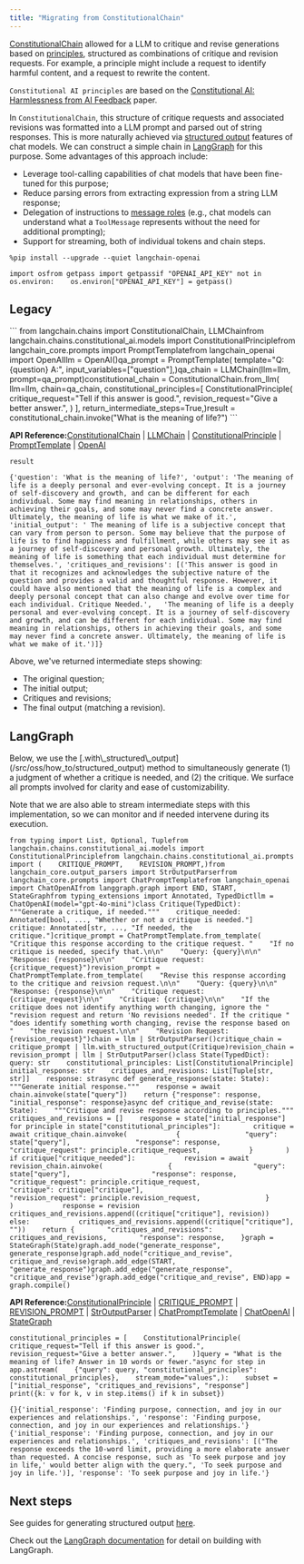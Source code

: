 ```yaml
---
title: "Migrating from ConstitutionalChain"
---
```


[ConstitutionalChain](https://python.langchain.com/api_reference/langchain/chains/langchain.chains.constitutional_ai.base.ConstitutionalChain.html) allowed for a LLM to critique and revise generations based on [principles](https://python.langchain.com/api_reference/langchain/chains/langchain.chains.constitutional_ai.models.ConstitutionalPrinciple.html), structured as combinations of critique and revision requests. For example, a principle might include a request to identify harmful content, and a request to rewrite the content.

`Constitutional AI principles` are based on the [Constitutional AI: Harmlessness from AI Feedback](https://arxiv.org/pdf/2212.08073) paper.

In `ConstitutionalChain`, this structure of critique requests and associated revisions was formatted into a LLM prompt and parsed out of string responses. This is more naturally achieved via [structured output](/src/oss/how_to/structured_output) features of chat models. We can construct a simple chain in [LangGraph](https://langchain-ai.github.io/langgraph/) for this purpose. Some advantages of this approach include:

* Leverage tool-calling capabilities of chat models that have been fine-tuned for this purpose;
* Reduce parsing errors from extracting expression from a string LLM response;
* Delegation of instructions to [message roles](/src/oss/concepts/messages) (e.g., chat models can understand what a `ToolMessage` represents without the need for additional prompting);
* Support for streaming, both of individual tokens and chain steps.

```
%pip install --upgrade --quiet langchain-openai
```

```
import osfrom getpass import getpassif "OPENAI_API_KEY" not in os.environ:    os.environ["OPENAI_API_KEY"] = getpass()
```

## Legacy

<Accordion title="Details">
  ```
  from langchain.chains import ConstitutionalChain, LLMChainfrom langchain.chains.constitutional_ai.models import ConstitutionalPrinciplefrom langchain_core.prompts import PromptTemplatefrom langchain_openai import OpenAIllm = OpenAI()qa_prompt = PromptTemplate(    template="Q: {question} A:",    input_variables=["question"],)qa_chain = LLMChain(llm=llm, prompt=qa_prompt)constitutional_chain = ConstitutionalChain.from_llm(    llm=llm,    chain=qa_chain,    constitutional_principles=[        ConstitutionalPrinciple(            critique_request="Tell if this answer is good.",            revision_request="Give a better answer.",        )    ],    return_intermediate_steps=True,)result = constitutional_chain.invoke("What is the meaning of life?")
  ```

  **API Reference:**[ConstitutionalChain](https://python.langchain.com/api_reference/langchain/chains/langchain.chains.constitutional_ai.base.ConstitutionalChain.html) | [LLMChain](https://python.langchain.com/api_reference/langchain/chains/langchain.chains.llm.LLMChain.html) | [ConstitutionalPrinciple](https://python.langchain.com/api_reference/langchain/chains/langchain.chains.constitutional_ai.models.ConstitutionalPrinciple.html) | [PromptTemplate](https://python.langchain.com/api_reference/core/prompts/langchain_core.prompts.prompt.PromptTemplate.html) | [OpenAI](https://python.langchain.com/api_reference/openai/llms/langchain_openai.llms.base.OpenAI.html)

  ```
  result
  ```

  ```
  {'question': 'What is the meaning of life?', 'output': 'The meaning of life is a deeply personal and ever-evolving concept. It is a journey of self-discovery and growth, and can be different for each individual. Some may find meaning in relationships, others in achieving their goals, and some may never find a concrete answer. Ultimately, the meaning of life is what we make of it.', 'initial_output': ' The meaning of life is a subjective concept that can vary from person to person. Some may believe that the purpose of life is to find happiness and fulfillment, while others may see it as a journey of self-discovery and personal growth. Ultimately, the meaning of life is something that each individual must determine for themselves.', 'critiques_and_revisions': [('This answer is good in that it recognizes and acknowledges the subjective nature of the question and provides a valid and thoughtful response. However, it could have also mentioned that the meaning of life is a complex and deeply personal concept that can also change and evolve over time for each individual. Critique Needed.',   'The meaning of life is a deeply personal and ever-evolving concept. It is a journey of self-discovery and growth, and can be different for each individual. Some may find meaning in relationships, others in achieving their goals, and some may never find a concrete answer. Ultimately, the meaning of life is what we make of it.')]}
  ```

  Above, we've returned intermediate steps showing:

  * The original question;
  * The initial output;
  * Critiques and revisions;
  * The final output (matching a revision).
</Accordion>

## LangGraph

<Accordion title="Details">
  Below, we use the [.with\_structured\_output](/src/oss/how_to/structured_output) method to simultaneously generate (1) a judgment of whether a critique is needed, and (2) the critique. We surface all prompts involved for clarity and ease of customizability.

  Note that we are also able to stream intermediate steps with this implementation, so we can monitor and if needed intervene during its execution.

  ```
  from typing import List, Optional, Tuplefrom langchain.chains.constitutional_ai.models import ConstitutionalPrinciplefrom langchain.chains.constitutional_ai.prompts import (    CRITIQUE_PROMPT,    REVISION_PROMPT,)from langchain_core.output_parsers import StrOutputParserfrom langchain_core.prompts import ChatPromptTemplatefrom langchain_openai import ChatOpenAIfrom langgraph.graph import END, START, StateGraphfrom typing_extensions import Annotated, TypedDictllm = ChatOpenAI(model="gpt-4o-mini")class Critique(TypedDict):    """Generate a critique, if needed."""    critique_needed: Annotated[bool, ..., "Whether or not a critique is needed."]    critique: Annotated[str, ..., "If needed, the critique."]critique_prompt = ChatPromptTemplate.from_template(    "Critique this response according to the critique request. "    "If no critique is needed, specify that.\n\n"    "Query: {query}\n\n"    "Response: {response}\n\n"    "Critique request: {critique_request}")revision_prompt = ChatPromptTemplate.from_template(    "Revise this response according to the critique and reivsion request.\n\n"    "Query: {query}\n\n"    "Response: {response}\n\n"    "Critique request: {critique_request}\n\n"    "Critique: {critique}\n\n"    "If the critique does not identify anything worth changing, ignore the "    "revision request and return 'No revisions needed'. If the critique "    "does identify something worth changing, revise the response based on "    "the revision request.\n\n"    "Revision Request: {revision_request}")chain = llm | StrOutputParser()critique_chain = critique_prompt | llm.with_structured_output(Critique)revision_chain = revision_prompt | llm | StrOutputParser()class State(TypedDict):    query: str    constitutional_principles: List[ConstitutionalPrinciple]    initial_response: str    critiques_and_revisions: List[Tuple[str, str]]    response: strasync def generate_response(state: State):    """Generate initial response."""    response = await chain.ainvoke(state["query"])    return {"response": response, "initial_response": response}async def critique_and_revise(state: State):    """Critique and revise response according to principles."""    critiques_and_revisions = []    response = state["initial_response"]    for principle in state["constitutional_principles"]:        critique = await critique_chain.ainvoke(            {                "query": state["query"],                "response": response,                "critique_request": principle.critique_request,            }        )        if critique["critique_needed"]:            revision = await revision_chain.ainvoke(                {                    "query": state["query"],                    "response": response,                    "critique_request": principle.critique_request,                    "critique": critique["critique"],                    "revision_request": principle.revision_request,                }            )            response = revision            critiques_and_revisions.append((critique["critique"], revision))        else:            critiques_and_revisions.append((critique["critique"], ""))    return {        "critiques_and_revisions": critiques_and_revisions,        "response": response,    }graph = StateGraph(State)graph.add_node("generate_response", generate_response)graph.add_node("critique_and_revise", critique_and_revise)graph.add_edge(START, "generate_response")graph.add_edge("generate_response", "critique_and_revise")graph.add_edge("critique_and_revise", END)app = graph.compile()
  ```

  **API Reference:**[ConstitutionalPrinciple](https://python.langchain.com/api_reference/langchain/chains/langchain.chains.constitutional_ai.models.ConstitutionalPrinciple.html) | [CRITIQUE\_PROMPT](https://python.langchain.com/api_reference/core/prompts/langchain_core.prompts.few_shot.CRITIQUE_PROMPT.html) | [REVISION\_PROMPT](https://python.langchain.com/api_reference/core/prompts/langchain_core.prompts.few_shot.REVISION_PROMPT.html) | [StrOutputParser](https://python.langchain.com/api_reference/core/output_parsers/langchain_core.output_parsers.string.StrOutputParser.html) | [ChatPromptTemplate](https://python.langchain.com/api_reference/core/prompts/langchain_core.prompts.chat.ChatPromptTemplate.html) | [ChatOpenAI](https://python.langchain.com/api_reference/openai/chat_models/langchain_openai.chat_models.base.ChatOpenAI.html) | [StateGraph](https://langchain-ai.github.io/langgraph/reference/graphs/#langgraph.graph.state.StateGraph)

  ```
  constitutional_principles = [    ConstitutionalPrinciple(        critique_request="Tell if this answer is good.",        revision_request="Give a better answer.",    )]query = "What is the meaning of life? Answer in 10 words or fewer."async for step in app.astream(    {"query": query, "constitutional_principles": constitutional_principles},    stream_mode="values",):    subset = ["initial_response", "critiques_and_revisions", "response"]    print({k: v for k, v in step.items() if k in subset})
  ```

  ```
  {}{'initial_response': 'Finding purpose, connection, and joy in our experiences and relationships.', 'response': 'Finding purpose, connection, and joy in our experiences and relationships.'}{'initial_response': 'Finding purpose, connection, and joy in our experiences and relationships.', 'critiques_and_revisions': [("The response exceeds the 10-word limit, providing a more elaborate answer than requested. A concise response, such as 'To seek purpose and joy in life,' would better align with the query.", 'To seek purpose and joy in life.')], 'response': 'To seek purpose and joy in life.'}
  ```
</Accordion>

## Next steps

See guides for generating structured output [here](/src/oss/how_to/structured_output).

Check out the [LangGraph documentation](https://langchain-ai.github.io/langgraph/) for detail on building with LangGraph.
